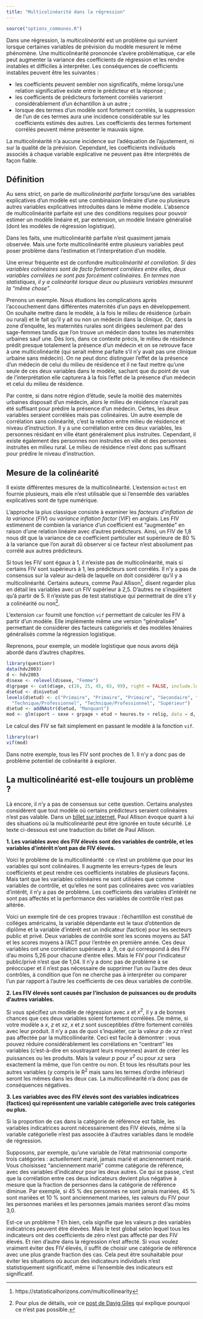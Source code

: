 ```yaml
---
title: "Multicolinéarité dans la régression"
---
```


```r
source("options_communes.R")
```

Dans une régression, la <dfn>multicolinéarité</dfn><dfn data-index="colinéarité"></dfn> est un problème qui survient lorsque certaines variables de prévision du modèle mesurent le même phénomène. Une multicolinéarité prononcée s'avère problématique, car elle peut augmenter la variance des coefficients de régression et les rendre instables et difficiles à interpréter. Les conséquences de coefficients instables peuvent être les suivantes :

- les coefficients peuvent sembler non significatifs, même lorsqu'une relation significative existe entre le prédicteur et la réponse ;
- les coefficients de prédicteurs fortement corrélés varieront considérablement d'un échantillon à un autre ;
- lorsque des termes d'un modèle sont fortement corrélés, la suppression de l'un de ces termes aura une incidence considérable sur les coefficients estimés des autres. Les coefficients des termes fortement corrélés peuvent même présenter le mauvais signe.

La multicolinéarité n'a aucune incidence sur l'adéquation de l'ajustement, ni sur la qualité de la prévision. Cependant, les coefficients individuels associés à chaque variable explicative ne peuvent pas être interprétés de façon fiable.

## Définition

Au sens strict, on parle de <dfn>multicolinéarité parfaite</dfn> lorsqu'une des variables explicatives d'un modèle est une combinaison linéraire d'une ou plusieurs autres variables explicatives introduites dans le même modèle. L'absence de multicolinéarité parfaite est une des conditions requises pour pouvoir estimer un modèle linéaire et, par extension, un modèle linéaire généralisé (dont les modèles de régression logistique).

Dans les faits, une multicolinéarité parfaite n'est quasiment jamais observée. Mais une forte multicolinéarité entre plusieurs variables peut poser problème dans l'estimation et l'interprétation d'un modèle.

Une erreur fréquente est de confondre <dfn>multicolinéarité<dfn> et <dfn>corrélation</dfn>. Si des variables colinéaires sont *de facto* fortement corrélées entre elles, deux variables corrélées ne sont pas forcément colinéaires. En termes non statistiques, il y a colinéarité lorsque deux ou plusieurs variables mesurent la <q>même chose</q>.

Prenons un exemple. Nous étudions les complications après l'accouchement dans différentes maternités d'un pays en développement. On souhaite mettre dans le modèle, à la fois le milieu de résidence (urbain ou rural) et le fait qu'il y ait ou non un médecin dans la clinique. Or, dans la zone d'enquête, les maternités rurales sont dirigées seulement par des sage-femmes tandis que l'on trouve un médecin dans toutes les maternités urbaines sauf une. Dès lors, dans ce contexte précis, le milieu de résidence prédit presque totalement la présence d'un médecin et on se retrouve face à une multicolinéarité (qui serait même parfaite s'il n'y avait pas une clinique urbaine sans médecin). On ne peut donc distinguer l'effet de la présence d'un médecin de celui du milieu de résidence et il ne faut mettre qu'une seule de ces deux variables dans le modèle, sachant que du point de vue de l'interprétation elle capturera à la fois l'effet de la présence d'un médecin et celui du milieu de résidence.

Par contre, si dans notre région d'étude, seule la moitié des maternités urbaines disposait d'un médecin, alors le milieu de résidence n'aurait pas été suffisant pour prédire la présence d'un médecin. Certes, les deux variables seraient corrélées mais pas colinéaires. Un autre exemple de corrélation sans colinéarité, c'est la relation entre milieu de résidence et niveau d'instruction. Il y a une corrélation entre ces deux variables, les personnes résidant en ville étant généralement plus instruites. Cependant, il existe également des personnes non instruites en ville et des personnes instruites en milieu rural. Le milieu de résidence n'est donc pas suffisant pour prédire le niveau d'instruction.

## Mesure de la colinéarité

Il existe différentes mesures de la multicolinéarité. L'extension `mctest`{.pkg} en fournie plusieurs, mais elle n'est utilisable que si l'ensemble des variables explicatives sont de type numérique.

L'approche la plus classique consiste à examiner les <dfn>facteurs d'inflation de la variance</dfn> (<dfn>FIV</dfn>) ou <dfn lang="en">variance inflation factor</dfn> (<dfn lang="en">VIF</dfn>) en anglais. Les FIV estimenent de combien la variance d'un coefficient est <q>augmentée</q> en raison d'une relation linéaire avec d'autres prédicteurs. Ainsi, un FIV de 1,8 nous dit que la variance de ce coefficient particulier est supérieure de 80 % à la variance que l'on aurait dû observer si ce facteur n'est absolument pas corrélé aux autres prédicteurs.

Si tous les FIV sont égaux à 1, il n'existe pas de multicolinéarité, mais si certains FIV sont supérieurs à 1, les prédicteurs sont corrélés. Il n'y a pas de consensus sur la valeur au-delà de laquelle on doit considérer qu'il y a multicolinéarité. Certains auteurs, comme Paul Allison^[https://statisticalhorizons.com/multicollinearity], disent regarder plus en détail les variables avec un FIV supérieur à 2,5. D'autres ne s'inquiètent qu'à partir de 5. Il n'existe pas de test statistique qui permettrait de dire s'il y a colinéarité ou non^[Pour plus de détails, voir ce [post de Davig Giles](http://davegiles.blogspot.be/2013/06/can-you-actually-test-for.html) qui explique pourquoi ce n'est pas possible.].

L'extension `car`{.pkg} fournit une fonction `vif`{data-pkg="car"} permettant de calculer les FIV à partir d'un modèle. Elle implémente même une version <q>généralisée</q> permettant de considérer des facteurs catégoriels et des modèles lénaires généralisés comme la régression logistique.

Reprenons, pour exemple, un modèle logistique que nous avons déjà abordé dans d'autres chapitres.

```r
library(questionr)
data(hdv2003)
d <- hdv2003
d$sexe <- relevel(d$sexe, "Femme")
d$grpage <- cut(d$age, c(16, 25, 45, 65, 99), right = FALSE, include.lowest = TRUE)
d$etud <- d$nivetud
levels(d$etud) <- c("Primaire", "Primaire", "Primaire", "Secondaire", "Secondaire", 
  "Technique/Professionnel", "Technique/Professionnel", "Supérieur")
d$etud <- addNAstr(d$etud, "Manquant")
mod <- glm(sport ~ sexe + grpage + etud + heures.tv + relig, data = d, family = binomial())
```

Le calcul des FIV se fait simplement en passant le modèle à la fonction `vif`{data-pkg="car"}.

```r
library(car)
vif(mod)
```

Dans notre exemple, tous les FIV sont proches de 1. Il n'y a donc pas de problème potentiel de colinéarité à explorer.

## La multicolinéarité est-elle toujours un problème ?

Là encore, il n'y a pas de consensus sur cette question. Certains analystes considèrent que tout modèle où certains prédicteurs seraient colinéaires n'est pas valable. Dans un [billet sur internet](https://statisticalhorizons.com/multicollinearity), Paul Allison évoque quant à lui des situations où la multicolinéarité peut être ignorée en toute sécurité. Le texte ci-dessous est une traduction du billet de Paul Allison.

**1. Les variables avec des FIV élevés sont des variables de contrôle, et les variables d'intérêt n'ont pas de FIV élevés.** 

Voici le problème de la multicollinéarité : ce n'est un problème que pour les variables qui sont colinéaires. Il augmente les erreurs-types de leurs coefficients et peut rendre ces coefficients instables de plusieurs façons. Mais tant que les variables colinéaires ne sont utilisées que comme variables de contrôle, et qu'elles ne sont pas colinéaires avec vos variables d'intérêt, il n'y a pas de problème. Les coefficients des variables d'intérêt ne sont pas affectés et la performance des variables de contrôle n'est pas altérée.

Voici un exemple tiré de ces propres travaux : l'échantillon est constitué de collèges américains, la variable dépendante est le taux d'obtention de diplôme et la variable d'intérêt est un indicateur (factice) pour les secteurs public et privé. Deux variables de contrôle sont les scores moyens au SAT et les scores moyens à l'ACT pour l'entrée en première année. Ces deux variables ont une corrélation supérieure à ,9, ce qui correspond à des FIV d'au moins 5,26 pour chacune d'entre elles. Mais le FIV pour l'indicateur public/privé n'est que de 1,04. Il n'y a donc pas de problème à se préoccuper et il n'est pas nécessaire de supprimer l'un ou l'autre des deux contrôles, à condition que l'on ne cherche pas à interpréter ou comparer l'un par rapport à l'autre les coefficients de ces deux variables de contrôle.

**2. Les FIV élevés sont causés par l'inclusion de puissances ou de produits d'autres variables.**
 
Si vous spécifiez un modèle de régression avec *x* et *x^2^*, il y a de bonnes chances que ces deux variables soient fortement corrélées. De même, si votre modèle a *x*, *z* et *xz*, *x* et *z* sont susceptibles d'être fortement corrélés avec leur produit. Il n'y a pas de quoi s'inquiéter, car la valeur *p* de *xz* n'est pas affectée par la multicollinéarité.  Ceci est facile à démontrer : vous pouvez réduire considérablement les corrélations en <q>centrant</q> les variables (c'est-à-dire en soustrayant leurs moyennes) avant de créer les puissances ou les produits. Mais la valeur *p* pour *x^2^* ou pour *xz* sera exactement la même, que l'on centre ou non. Et tous les résultats pour les autres variables (y compris le R^2^ mais sans les termes d'ordre inférieur) seront les mêmes dans les deux cas. La multicollinéarité n'a donc pas de conséquences négatives.

**3. Les variables avec des FIV élevés sont des variables indicatrices (factices) qui représentent une variable catégorielle avec trois catégories ou plus.**

Si la proportion de cas dans la catégorie de référence est faible, les variables indicatrices auront nécessairement des FIV élevés, même si la variable catégorielle n'est pas associée à d'autres variables dans le modèle de régression.

Supposons, par exemple, qu'une variable de l'état matrimonial comporte trois catégories : actuellement marié, jamais marié et anciennement marié. Vous choisissez <q>anciennement marié</q> comme catégorie de référence, avec des variables d'indicateur pour les deux autres. Ce qui se passe, c'est que la corrélation entre ces deux indicateurs devient plus négative à mesure que la fraction de personnes dans la catégorie de référence diminue. Par exemple, si 45 % des personnes ne sont jamais mariées, 45 % sont mariées et 10 % sont anciennement mariées, les valeurs du FIV pour les personnes mariées et les personnes jamais mariées seront d'au moins 3,0.

Est-ce un problème ? Eh bien, cela signifie que les valeurs *p* des variables indicatrices peuvent être élevées. Mais le test global selon lequel tous les indicateurs ont des coefficients de zéro n'est pas affecté par des FIV élevés. Et rien d'autre dans la régression n'est affecté. Si vous voulez vraiment éviter des FIV élevés, il suffit de choisir une catégorie de référence avec une plus grande fraction des cas. Cela peut être souhaitable pour éviter les situations où aucun des indicateurs individuels n'est statistiquement significatif, même si l'ensemble des indicateurs est significatif. 
